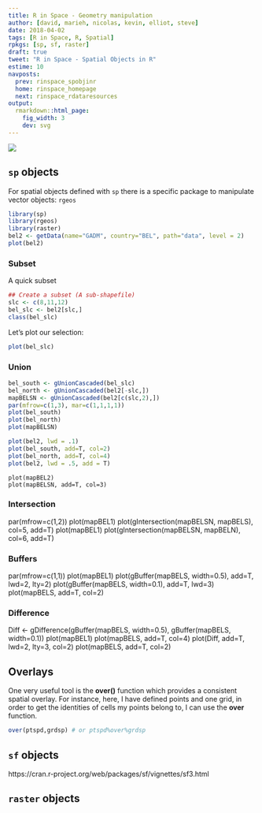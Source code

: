 ```yaml
---
title: R in Space - Geometry manipulation
author: [david, marieh, nicolas, kevin, elliot, steve]
date: 2018-04-02
tags: [R in Space, R, Spatial]
rpkgs: [sp, sf, raster]
draft: true
tweet: "R in Space - Spatial Objects in R"
estime: 10
navposts:
  prev: rinspace_spobjinr
  home: rinspace_homepage
  next: rinspace_rdataresources
output:
  rmarkdown::html_page:
    fig_width: 3
    dev: svg
---
```


![](https://img.shields.io/badge/inSileco-InDevelopment-3fb3b2.svg)


## `sp` objects

For spatial objects defined with `sp` there is a specific package to manipulate
vector objects: `rgeos`


```r
library(sp)
library(rgeos)
library(raster)
bel2 <- getData(name="GADM", country="BEL", path="data", level = 2)
plot(bel2)
```

### Subset

A quick subset

```r
## Create a subset (A sub-shapefile)
slc <- c(8,11,12)
bel_slc <- bel2[slc,]
class(bel_slc)
```

Let's plot our selection:

```r
plot(bel_slc)
```


### Union

```r
bel_south <- gUnionCascaded(bel_slc)
bel_north <- gUnionCascaded(bel2[-slc,])
mapBELSN <- gUnionCascaded(bel2[c(slc,2),])
par(mfrow=c(1,3), mar=c(1,1,1,1))
plot(bel_south)
plot(bel_north)
plot(mapBELSN)
```


```r
plot(bel2, lwd = .1)
plot(bel_south, add=T, col=2)
plot(bel_north, add=T, col=4)
plot(bel2, lwd = .5, add = T)
```

```
plot(mapBEL2)
plot(mapBELSN, add=T, col=3)
```

### Intersection

par(mfrow=c(1,2))
plot(mapBEL1)
plot(gIntersection(mapBELSN, mapBELS), col=5, add=T)
plot(mapBEL1)
plot(gIntersection(mapBELSN, mapBELN), col=6, add=T)


### Buffers


par(mfrow=c(1,1))
plot(mapBEL1)
plot(gBuffer(mapBELS, width=0.5), add=T, lwd=2, lty=2)
plot(gBuffer(mapBELS, width=0.1), add=T, lwd=3)
plot(mapBELS, add=T, col=2)

### Difference


Diff <- gDifference(gBuffer(mapBELS, width=0.5), gBuffer(mapBELS, width=0.1))
plot(mapBEL1)
plot(mapBELS, add=T, col=4)
plot(Diff, add=T, lwd=2, lty=3, col=2)
plot(mapBELS, add=T, col=2)



## Overlays

One very useful tool is the **over()** function which provides a consistent spatial overlay. For instance, here, I have defined points and one grid, in order to get the identities of cells  my points belong to, I can use the **over** function.  

```r
over(ptspd,grdsp) # or ptspd%over%grdsp
```


## `sf` objects

https://cran.r-project.org/web/packages/sf/vignettes/sf3.html


## `raster` objects
